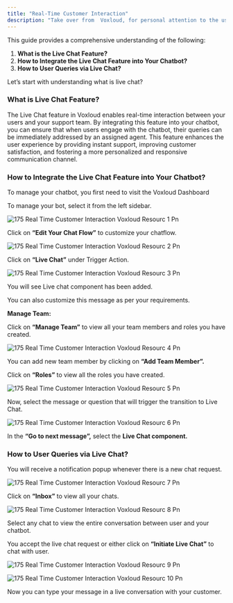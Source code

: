 ```yaml
---
title: "Real-Time Customer Interaction"
description: "Take over from  Voxloud, for personal attention to the users seamlessly."
---
```


This guide provides a comprehensive understanding of the following:

1. **What is the Live Chat Feature?**
2. **How to Integrate the Live Chat Feature into Your Chatbot?**
3. **How to User Queries via Live Chat?**

Let’s start with understanding what is live chat?

### **What is Live Chat Feature?**

The Live Chat feature in  Voxloud enables real-time interaction between your users and your support team. By integrating this feature into your chatbot, you can ensure that when users engage with the chatbot, their queries can be immediately addressed by an assigned agent. This feature enhances the user experience by providing instant support, improving customer satisfaction, and fostering a more personalized and responsive communication channel.

### **How to Integrate the Live Chat Feature into Your Chatbot?**

To manage your chatbot, you first need to visit the  Voxloud Dashboard

To manage your bot, select it from the left sidebar.

![175 Real Time Customer Interaction  Voxloud Resourc 1 Pn](/images/how-botpenguin-works/real-time-customer-interaction/175.real-time_customer_interaction__Voxloud_resourc-1.png)

Click on **“Edit Your Chat Flow”** to customize your chatflow.

![175 Real Time Customer Interaction  Voxloud Resourc 2 Pn](/images/how-botpenguin-works/real-time-customer-interaction/175.real-time_customer_interaction__Voxloud_resourc-2.png)

Click on **“Live Chat”** under Trigger Action.

![175 Real Time Customer Interaction  Voxloud Resourc 3 Pn](/images/how-botpenguin-works/real-time-customer-interaction/175.real-time_customer_interaction__Voxloud_resourc-3.png)

You will see Live chat component has been added.

You can also customize this message as per your requirements.

**Manage Team:**

Click on **“Manage Team”** to view all your team members and roles you have created.

![175 Real Time Customer Interaction  Voxloud Resourc 4 Pn](/images/how-botpenguin-works/real-time-customer-interaction/175.real-time_customer_interaction__Voxloud_resourc-4.png)

You can add new team member by clicking on **“Add Team Member”.**

Click on **“Roles”** to view all the roles you have created.

![175 Real Time Customer Interaction  Voxloud Resourc 5 Pn](/images/how-botpenguin-works/real-time-customer-interaction/175.real-time_customer_interaction__Voxloud_resourc-5.png)

Now, select the message or question that will trigger the transition to Live Chat.

![175 Real Time Customer Interaction  Voxloud Resourc 6 Pn](/images/how-botpenguin-works/real-time-customer-interaction/175.real-time_customer_interaction__Voxloud_resourc-6.png)

In the **“Go to next message”,** select the **Live Chat component.**

### **How to User Queries via Live Chat?**

You will receive a notification popup whenever there is a new chat request.

![175 Real Time Customer Interaction  Voxloud Resourc 7 Pn](/images/how-botpenguin-works/real-time-customer-interaction/175.real-time_customer_interaction__Voxloud_resourc-7.png)

Click on **“Inbox”** to view all your chats.

![175 Real Time Customer Interaction  Voxloud Resourc 8 Pn](/images/how-botpenguin-works/real-time-customer-interaction/175.real-time_customer_interaction__Voxloud_resourc-8.png)

Select any chat to view the entire conversation between user and your chatbot.

You accept the live chat request or either click on **“Initiate Live Chat”** to chat with user.

![175 Real Time Customer Interaction  Voxloud Resourc 9 Pn](/images/how-botpenguin-works/real-time-customer-interaction/175.real-time_customer_interaction__Voxloud_resourc-9.png)

![175 Real Time Customer Interaction  Voxloud Resourc 10 Pn](/images/how-botpenguin-works/real-time-customer-interaction/175.real-time_customer_interaction__Voxloud_resourc-10.png)

Now you can type your message in a live conversation with your customer.